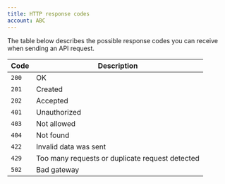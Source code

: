 ```yaml
---
title: HTTP response codes
account: ABC
---
```


The table below describes the possible response codes you can receive when sending an API request.

| Code |  Description |
| --- | --- |
| `200` | OK |
| `201` | Created |
| `202` | Accepted |
| `401` | Unauthorized |
| `403` | Not allowed |
| `404` | Not found |
| `422` | Invalid data was sent |
| `429` | Too many requests or duplicate request detected |
| `502` | Bad gateway |

